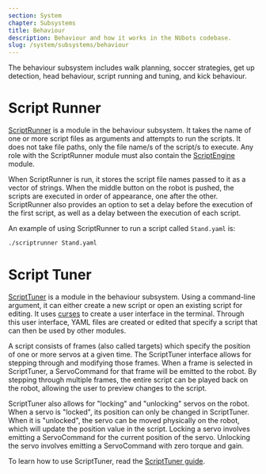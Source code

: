 ```yaml
---
section: System
chapter: Subsystems
title: Behaviour
description: Behaviour and how it works in the NUbots codebase.
slug: /system/subsystems/behaviour
---
```


The behaviour subsystem includes walk planning, soccer strategies, get up detection, head behaviour, script running and tuning, and kick behaviour.

# Script Runner

[ScriptRunner](https://github.com/NUbots/NUbots/tree/master/module/behaviour/tools/ScriptRunner) is a module in the behaviour subsystem. It takes the name of one or more script files as arguments and attempts to run the scripts. It does not take file paths, only the file name/s of the script/s to execute. Any role with the ScriptRunner module must also contain the [ScriptEngine](/system/subsystems/motion#script-engine) module.

When ScriptRunner is run, it stores the script file names passed to it as a vector of strings. When the middle button on the robot is pushed, the scripts are executed in order of appearance, one after the other. ScriptRunner also provides an option to set a delay before the execution of the first script, as well as a delay between the execution of each script.

An example of using ScriptRunner to run a script called `Stand.yaml` is:

```bash
./scriptrunner Stand.yaml
```

# Script Tuner

[ScriptTuner](https://github.com/NUbots/NUbots/tree/master/module/behaviour/tools/ScriptTuner) is a module in the behaviour subsystem. Using a command-line argument, it can either create a new script or open an existing script for editing. It uses [curses](<https://en.wikipedia.org/wiki/Curses_(programming_library)>) to create a user interface in the terminal. Through this user interface, YAML files are created or edited that specify a script that can then be used by other modules.

A script consists of frames (also called targets) which specify the position of one or more servos at a given time. The ScriptTuner interface allows for stepping through and modifying those frames. When a frame is selected in ScriptTuner, a ServoCommand for that frame will be emitted to the robot. By stepping through multiple frames, the entire script can be played back on the robot, allowing the user to preview changes to the script.

ScriptTuner also allows for "locking" and "unlocking" servos on the robot. When a servo is "locked", its position can only be changed in ScriptTuner. When it is "unlocked", the servo can be moved physically on the robot, which will update the position value in the script. Locking a servo involves emitting a ServoCommand for the current position of the servo. Unlocking the servo involves emitting a ServoCommand with zero torque and gain.

To learn how to use ScriptTuner, read the [ScriptTuner guide](/guides/main/script-tuner).
